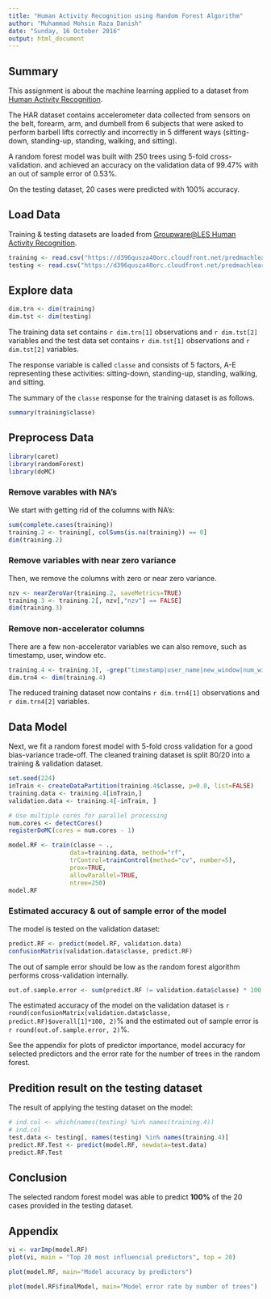 ```yaml
---
title: "Human Activity Recognition using Random Forest Algorithm"
author: "Muhammad Mohsin Raza Danish"
date: "Sunday, 16 October 2016"
output: html_document
---
```

  
## Summary
  
This assignment is about the machine learning applied to a dataset from [Human Activity Recognition](http://groupware.les.inf.puc-rio.br/har).

The HAR dataset contains accelerometer data collected from sensors on the belt, forearm, arm, and dumbell from 6 subjects that were asked to perform barbell lifts correctly and incorrectly in 5 different ways (sitting-down, standing-up, standing, walking, and sitting).

A random forest model was built with 250 trees using 5-fold cross-validation.
and achieved an accuracy on the validation data of 99.47% with an out of sample error of 0.53%.

On the testing dataset, 20 cases were predicted with 100% accuracy.

## Load Data

Training & testing datasets are loaded from [Groupware@LES Human Activity Recognition](http://groupware.les.inf.puc-rio.br/har).

```r

training <- read.csv("https://d396qusza40orc.cloudfront.net/predmachlearn/pml-training.csv")
testing <- read.csv("https://d396qusza40orc.cloudfront.net/predmachlearn/pml-testing.csv")

```

## Explore data

```r
dim.trn <- dim(training)
dim.tst <- dim(testing)
```

The training data set contains `r dim.trn[1]` observations and `r dim.tst[2]` variables and the test data set contains `r dim.tst[1]` observations and `r dim.tst[2]` variables.

The response variable is called `classe` and consists of 5 factors, A-E representing these activities: sitting-down, standing-up, standing, walking, and sitting.

The summary of the `classe` response for the training dataset is as follows.

```r
summary(training$classe)
```

## Preprocess Data

```r
library(caret)
library(randomForest)
library(doMC)
```

### Remove varables with NA's
  
We start with getting rid of the columns with NA's:

```r
sum(complete.cases(training))
training.2 <- training[, colSums(is.na(training)) == 0]
dim(training.2)
```

### Remove variables with near zero variance

Then, we remove the columns with zero or near zero variance.

```r
nzv <- nearZeroVar(training.2, saveMetrics=TRUE)
training.3 <- training.2[, nzv[,"nzv"] == FALSE]
dim(training.3)
```

### Remove non-accelerator columns

There are a few non-accelerator variables we can also remove, such as timestamp, user, window etc.

```r
training.4 <- training.3[, -grep("timestamp|user_name|new_window|num_window|X", names(training.3))]
dim.trn4 <- dim(training.4)
```

The reduced training dataset now contains `r dim.trn4[1]` observations and `r dim.trn4[2]` variables.

## Data Model

Next, we fit a random forest model with 5-fold cross validation for a good bias-variance trade-off. The cleaned training dataset is split 80/20 into a training & validation dataset.

```r
set.seed(224)
inTrain <- createDataPartition(training.4$classe, p=0.8, list=FALSE)
training.data <- training.4[inTrain,]
validation.data <- training.4[-inTrain, ]

# Use multiple cores for parallel processing
num.cores <- detectCores()
registerDoMC(cores = num.cores - 1)

model.RF <- train(classe ~ .,
                 data=training.data, method="rf",
                 trControl=trainControl(method="cv", number=5),
                 prox=TRUE,
                 allowParallel=TRUE,
                 ntree=250)
model.RF

```

### Estimated accuracy & out of sample error of the model

The model is tested on the validation dataset:
  
```r
predict.RF <- predict(model.RF, validation.data)
confusionMatrix(validation.data$classe, predict.RF)
```

The out of sample error should be low as the random forest algorithm performs cross-validation internally.

```r
out.of.sample.error <- sum(predict.RF != validation.data$classe) * 100 / nrow(validation.data)
```

The estimated accuracy of the model on the validation dataset is `r round(confusionMatrix(validation.data$classe, predict.RF)$overall[1]*100, 2)`% and the estimated out of sample error is `r round(out.of.sample.error, 2)`%.

See the appendix for plots of predictor importance, model accuracy for selected predictors and the error rate for the number of trees in the random forest.

## Predition result on the testing dataset

The result of applying the testing dataset on the model:
  
```r
# ind.col <- which(names(testing) %in% names(training.4))
# ind.col
test.data <- testing[, names(testing) %in% names(training.4)]
predict.RF.Test <- predict(model.RF, newdata=test.data)
predict.RF.Test
```

## Conclusion

The selected random forest model was able to predict **100%** of the 20 cases provided in the testing dataset.

## Appendix

```r
vi <- varImp(model.RF)
plot(vi, main = "Top 20 most influencial predictors", top = 20)
```

```r
plot(model.RF, main="Model accuracy by predictors")
```

```r
plot(model.RF$finalModel, main="Model error rate by number of trees")
```